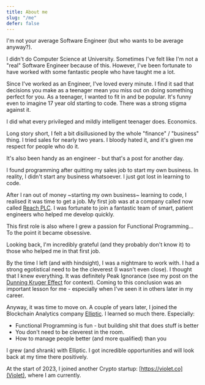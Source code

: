 ```yaml
---
title: About me
slug: "/me"
defer: false
---
```

I'm not your average Software Engineer (but who wants to be average anyway?).

I didn't do Computer Science at University.
Sometimes I've felt like I'm not a "real" Software Engineer because of this.
However, I've been fortunate to have worked with some fantastic people who have taught me a lot.

Since I've worked as an Engineer, I've loved every minute.
I find it sad that decisions you make as a teenager mean you miss out on doing something perfect for you.
As a teenager, I wanted to fit in and be popular.
It's funny even to imagine 17 year old starting to code.
There was a strong stigma against it.

I did what every privileged and mildly intelligent teenager does.
Economics.

Long story short, I felt a bit disillusioned by the whole "finance" / "business" thing.
I tried sales for nearly two years.
I bloody hated it, and it's given me respect for people who do it.

It's also been handy as an engineer - but that's a post for another day.

I found programming after quitting my sales job to start my own business.
In reality, I didn't start any business whatsoever.
I just got lost in learning to code.

After I ran out of money ~starting my own business~ learning to code, I realised it was time to get a job.
My first job was at a company called now called [Reach PLC](https://www.reachplc.com/).
I was fortunate to join a fantastic team of smart, patient engineers who helped me develop quickly.

This first role is also where I grew a passion for Functional Programming...
To the point it became obsessive.

Looking back, I'm incredibly grateful (and they probably don't know it) to those who helped me in that first job.

By the time I left (and with hindsight), I was a nightmare to work with.
I had a strong egotistical need to be the cleverest (I wasn't even close).
I thought that I knew everything.
It was definitely Peak Ignorance (see my post on the [Dunning Kruger Effect](/dunning-kruger-effect) for context).
Coming to this conclusion was an important lesson for me - especially when I've seen it in others later in my career.

Anyway, it was time to move on.
A couple of years later, I joined the Blockchain Analytics company [Elliptic](https://www.elliptic.co).
I learned so much there. Especially:
- Functional Programming is fun - but building shit that does stuff is better
- You don't need to be cleverest in the room.
- How to manage people better (and more qualified) than you

I grew (and shrank) with Elliptic. I got incredible opportunities and will look back at my time there positively.

At the start of 2023, I joined another Crypto startup: [https://violet.co](Violet), where I am currently.
